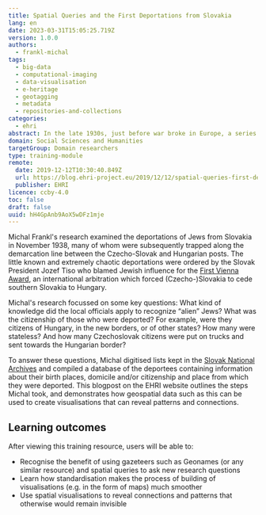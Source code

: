 ```yaml
---
title: Spatial Queries and the First Deportations from Slovakia
lang: en
date: 2023-03-31T15:05:25.719Z
version: 1.0.0
authors:
  - frankl-michal
tags:
  - big-data
  - computational-imaging
  - data-visualisation
  - e-heritage
  - geotagging
  - metadata
  - repositories-and-collections
categories:
  - ehri
abstract: In the late 1930s, just before war broke in Europe, a series of chaotic deporations took place expelling thousands of Jews from what is now Slovakia.  As part of his research, Michel Frankl investigates the backgrounds of the deported people, and the trajectory of the journey they were taken on.  This practical blog describes the tools and processes of analysis, and shows how a spatially enabled database can be made useful for answering similar questions in the humanities, and Holocaust Studies in particular.
domain: Social Sciences and Humanities
targetGroup: Domain researchers
type: training-module
remote:
  date: 2019-12-12T10:30:40.849Z
  url: https://blog.ehri-project.eu/2019/12/12/spatial-queries-first-deportations-slovakia/
  publisher: EHRI
licence: ccby-4.0
toc: false
draft: false
uuid: hH4GpAnb9AoX5wDFz1mje
---
```

Michal Frankl's research examined the deportations of Jews from Slovakia in November 1938, many of whom were subsequently trapped along the demarcation line between the Czecho-Slovak and Hungarian posts. The little known and extremely chaotic deportations were ordered by the Slovak President Jozef Tiso who blamed Jewish influence for the [First Vienna Award](https://en.wikipedia.org/wiki/First_Vienna_Award), an international arbitration which forced (Czecho-)Slovakia to cede southern Slovakia to Hungary.[](https://blog.ehri-project.eu/2019/12/12/spatial-queries-first-deportations-slovakia/#en-3886-1)

Michal's research focussed on some key questions: What kind of knowledge did the local officials apply to recognize “alien” Jews? What was the citizenship of those who were deported?  For example, were they citizens of Hungary, in the new borders, or of other states?  How many were stateless? And how many Czechoslovak citizens were put on trucks and sent towards the Hungarian border?

To answer these questions, Michal digitised lists kept in the [Slovak National Archives](https://portal.ehri-project.eu/institutions/sk-003250) and compiled a database of the deportees containing information about their birth places, domicile and/or citizenship and place from which they were deported.  This blogpost on the EHRI website outlines the steps Michal took, and demonstrates how geospatial data such as this can be used to create visualisations that can reveal patterns and connections.

## L﻿earning outcomes

A﻿fter viewing this training resource, users will be able to:

- Recognise the benefit of using gazeteers such as Geonames (or any similar resource) and spatial queries to ask new research questions
- Learn how standardisation makes the process of building of visualisations (e.g. in the form of maps) much smoother
- Use spatial visualisations to reveal connections and patterns that otherwise would remain invisible

<ExternalResource title="Interested in learning more?" subtitle="Check out Spatial Queries and the First Deportations from Slovakia" url="https://blog.ehri-project.eu/2019/12/12/spatial-queries-first-deportations-slovakia/" />
